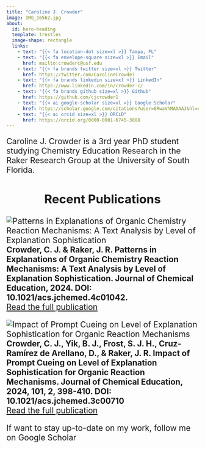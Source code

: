 ```yaml
---
title: "Caroline J. Crowder"
image: IMG_16562.jpg
about: 
  id: hero-heading
  template: trestles
  image-shape: rectangle
  links:
    - text: "{{< fa location-dot size=xl >}} Tampa, FL"
    - text: "{{< fa envelope-square size=xl >}} Email"
      href: mailto:crowderc@usf.edu
    - text: "{{< fa brands twitter size=xl >}} Twitter"
      href: https://twitter.com/CarolineCrowde7
    - text: "{{< fa brands linkedin size=xl >}} LinkedIn"
      href: https://www.linkedin.com/in/crowder-c/
    - text: "{{< fa brands github size=xl >}} Github"
      href: https://github.com/cjcrowder1
    - text: "{{< ai google-scholar size=xl >}} Google Scholar"
      href: https://scholar.google.com/citations?user=6RwaVhMAAAAJ&hl=en
    - text: "{{< ai orcid size=xl >}} ORCiD"
      href: https://orcid.org/0000-0001-6745-3088
---
```


::: {#hero-heading}
::: {style="font-size: 150%;"}
Caroline J. Crowder is a 3rd year PhD student studying Chemistry Education Research in the Raker Research Group at the University of South Florida.

<h2 style="text-align: center;">Recent Publications</h2>

::: {layout-ncol=2}
![Patterns in Explanations of Organic Chemistry Reaction Mechanisms: A Text Analysis by Level of Explanation Sophistication](Graphical_Abstract.png)  
  **Crowder, C. J. & Raker, J. R. Patterns in Explanations of Organic Chemistry Reaction Mechanisms: A Text Analysis by Level of Explanation Sophistication. Journal of Chemical Education, 2024. DOI: 10.1021/acs.jchemed.4c01042.**  
  <a href="https://pubs.acs.org/doi/full/10.1021/acs.jchemed.4c01042">Read the full publication</a>

![Impact of Prompt Cueing on Level of Explanation Sophistication for Organic Reaction Mechanisms](Assessment_Prompts_Graphical_Abstract.png)  
  **Crowder, C. J., Yik, B. J., Frost, S. J. H., Cruz-Ramírez de Arellano, D., & Raker, J. R. Impact of Prompt Cueing on Level of Explanation Sophistication for Organic Reaction Mechanisms. Journal of Chemical Education, 2024, 101, 2, 398-410. DOI: 10.1021/acs.jchemed.3c00710**  
  <a href="https://pubs.acs.org/doi/full/10.1021/acs.jchemed.3c00710">Read the full publication</a>
:::

If want to stay up-to-date on my work, follow me on Google Scholar
:::

:::
